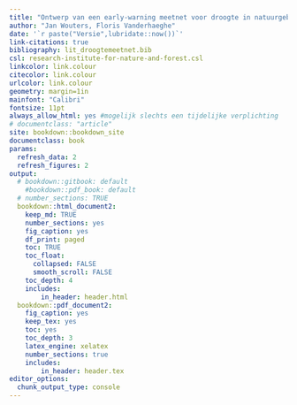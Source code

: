 ```yaml
---
title: "Ontwerp van een early-warning meetnet voor droogte in natuurgebieden"
author: "Jan Wouters, Floris Vanderhaeghe"
date: '`r paste("Versie",lubridate::now())`'
link-citations: true
bibliography: lit_droogtemeetnet.bib
csl: research-institute-for-nature-and-forest.csl
linkcolor: link.colour
citecolor: link.colour
urlcolor: link.colour
geometry: margin=1in
mainfont: "Calibri"
fontsize: 11pt
always_allow_html: yes #mogelijk slechts een tijdelijke verplichting
# documentclass: "article"
site: bookdown::bookdown_site
documentclass: book
params:
  refresh_data: 2
  refresh_figures: 2
output: 
  # bookdown::gitbook: default
    #bookdown::pdf_book: default
  # number_sections: TRUE
  bookdown::html_document2:
    keep_md: TRUE
    number_sections: yes
    fig_caption: yes
    df_print: paged
    toc: TRUE
    toc_float:
      collapsed: FALSE
      smooth_scroll: FALSE
    toc_depth: 4
    includes:
        in_header: header.html
  bookdown::pdf_document2:
    fig_caption: yes
    keep_tex: yes
    toc: yes
    toc_depth: 3
    latex_engine: xelatex
    number_sections: true
    includes:
        in_header: header.tex
editor_options: 
  chunk_output_type: console
---
```

